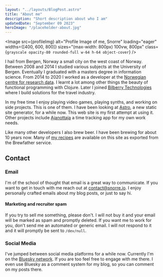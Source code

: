 ```yaml
---
layout: "../layouts/BlogPost.astro"
title: "About me"
description: "Short description about who I am"
updatedDate: "September 09 2023"
heroImage: "/placeholder-about.jpg"
---
```



<Image
  src={profileImg}
  alt="Profile Image of me, Snorre"
  loading="eager"
  widths={[400, 600, 800]}
  sizes="(max-width: 800px) 100vw, 800px"
  class={`
  grayscale
  opacity-80
  rounded-full
  w-64
  h-64
  object-cover
  `}
/>

I hail from Bergen, Norway a small city on the west coast of Norway.
Between 2008 and 2014 I studied various subjects at the University of Bergen.
Eventually I graduated with a masters degree in information science.
From 2014 to 2020 I worked as a developer at the [Norwegian centre for research data](https://nsd.no).
I learnt a lot among other things the beauty of functional programming with Clojure.
Later I joined [Bilberry Technologies](https://bilberry.no) where I build solutions for the travel industry.

In my free time I enjoy playing video games, playing synths, and working on side projects.
This is one of them.
I have been looking at [Astro](https://astro.build), a new static site generator, for a while now.
This web site is my first attempt at using it.
Other projects include [Ajanottaja](https://ajanottaja.app) a time tracking app for my own work needs.

Like many other developers I also brew beer.
I have been brewing for about 10 years now.
Many of [my recipes](/beers) are available on this site as exported from the Brewfather service.

## Contact

### Email

I'm of the school of thought that email is a great way to communicate.
If you want to get in touch with me reach out at [contact@snorre.io](mailto:contact@snorre.io).
I enjoy personally crafted emails about my blog posts, or just to say hi.

#### Marketing and recruiter spam

If you try to sell me something, please don't.
I will not buy it and your email will be marked as spam and promptly deleted.
If you want me to work for you, don't send me an automated or generic email.
I will not respond to it and it will promptly be sent to `/dev/null`.

### Social Media

I've jumped between social media platforms for a while now.
Currently I'm on the [Bluesky network](https://bsky.app/profile/snorre.io).
If you are too feel free to engage with me there.
I even use Bluesky as a comment system for my blog, so you can comment on my posts there.